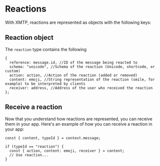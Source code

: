 # Reactions

With XMTP, reactions are represented as objects with the following keys:

## Reaction object

The `reaction` type contains the following

```tsx
{
  reference: message.id, //ID of the message being reacted to
  schema: "unicode", //Schema of the reaction (Unicode, shortcode, or custom)
  action: action, //Action of the reaction (added or removed)
  content: emoji, //String representation of the reaction (smile, for example) to be interpreted by clients
  receiver: address, //Address of the user who received the reaction
};
```

## Receive a reaction

Now that you understand how reactions are represented, you can receive them in your app. Here's an example of how you can receive a reaction in your app:

```tsx
const { content, typeId } = context.message;

if (typeId == "reaction") {
  const { action, content: emoji, receiver } = content;
  // Use reaction...
}
```
